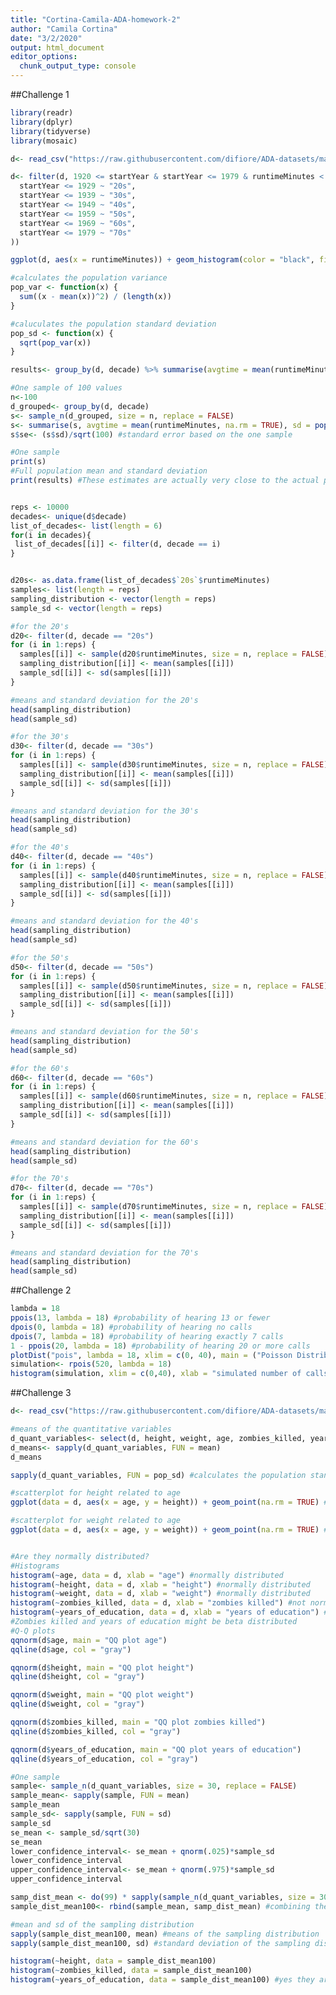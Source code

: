 ```yaml
---
title: "Cortina-Camila-ADA-homework-2"
author: "Camila Cortina"
date: "3/2/2020"
output: html_document
editor_options: 
  chunk_output_type: console
---
```

##Challenge 1
```r
library(readr)
library(dplyr)
library(tidyverse)
library(mosaic)
```

```r
d<- read_csv("https://raw.githubusercontent.com/difiore/ADA-datasets/master/IMDB-movies.csv", col_names = TRUE)

d<- filter(d, 1920 <= startYear & startYear <= 1979 & runtimeMinutes < 240) %>% mutate("decade" = case_when(
  startYear <= 1929 ~ "20s",
  startYear <= 1939 ~ "30s",
  startYear <= 1949 ~ "40s",
  startYear <= 1959 ~ "50s",
  startYear <= 1969 ~ "60s",
  startYear <= 1979 ~ "70s"
))

ggplot(d, aes(x = runtimeMinutes)) + geom_histogram(color = "black", fill = "white") + facet_wrap(vars(decade))

#calculates the population variance 
pop_var <- function(x) {
  sum((x - mean(x))^2) / (length(x))
}

#caluculates the population standard deviation 
pop_sd <- function(x) {
  sqrt(pop_var(x))
}

results<- group_by(d, decade) %>% summarise(avgtime = mean(runtimeMinutes, na.rm = TRUE), sd = pop_sd(runtimeMinutes))

#One sample of 100 values
n<-100
d_grouped<- group_by(d, decade)
s<- sample_n(d_grouped, size = n, replace = FALSE)
s<- summarise(s, avgtime = mean(runtimeMinutes, na.rm = TRUE), sd = pop_sd(runtimeMinutes)) #mean and standard deviation for the one sample
s$se<- (s$sd)/sqrt(100) #standard error based on the one sample

#One sample
print(s)
#Full population mean and standard deviation
print(results) #These estimates are actually very close to the actual population mean, with the standard error they almost all fall within the actual mean


reps <- 10000
decades<- unique(d$decade)
list_of_decades<- list(length = 6)
for(i in decades){
 list_of_decades[[i]] <- filter(d, decade == i)
}


d20s<- as.data.frame(list_of_decades$`20s`$runtimeMinutes)
samples<- list(length = reps)
sampling_distribution <- vector(length = reps) 
sample_sd <- vector(length = reps) 

#for the 20's
d20<- filter(d, decade == "20s")
for (i in 1:reps) {
  samples[[i]] <- sample(d20$runtimeMinutes, size = n, replace = FALSE)
  sampling_distribution[[i]] <- mean(samples[[i]])
  sample_sd[[i]] <- sd(samples[[i]])
}

#means and standard deviation for the 20's
head(sampling_distribution)
head(sample_sd)

#for the 30's
d30<- filter(d, decade == "30s")
for (i in 1:reps) {
  samples[[i]] <- sample(d30$runtimeMinutes, size = n, replace = FALSE)
  sampling_distribution[[i]] <- mean(samples[[i]])
  sample_sd[[i]] <- sd(samples[[i]])
}

#means and standard deviation for the 30's
head(sampling_distribution)
head(sample_sd)

#for the 40's
d40<- filter(d, decade == "40s")
for (i in 1:reps) {
  samples[[i]] <- sample(d40$runtimeMinutes, size = n, replace = FALSE)
  sampling_distribution[[i]] <- mean(samples[[i]])
  sample_sd[[i]] <- sd(samples[[i]])
}

#means and standard deviation for the 40's
head(sampling_distribution)
head(sample_sd)

#for the 50's
d50<- filter(d, decade == "50s")
for (i in 1:reps) {
  samples[[i]] <- sample(d50$runtimeMinutes, size = n, replace = FALSE)
  sampling_distribution[[i]] <- mean(samples[[i]])
  sample_sd[[i]] <- sd(samples[[i]])
}

#means and standard deviation for the 50's
head(sampling_distribution)
head(sample_sd)

#for the 60's
d60<- filter(d, decade == "60s")
for (i in 1:reps) {
  samples[[i]] <- sample(d60$runtimeMinutes, size = n, replace = FALSE)
  sampling_distribution[[i]] <- mean(samples[[i]])
  sample_sd[[i]] <- sd(samples[[i]])
}

#means and standard deviation for the 60's
head(sampling_distribution)
head(sample_sd)

#for the 70's
d70<- filter(d, decade == "70s")
for (i in 1:reps) {
  samples[[i]] <- sample(d70$runtimeMinutes, size = n, replace = FALSE)
  sampling_distribution[[i]] <- mean(samples[[i]])
  sample_sd[[i]] <- sd(samples[[i]])
}

#means and standard deviation for the 70's
head(sampling_distribution)
head(sample_sd)
```

##Challenge 2
```r
lambda = 18
ppois(13, lambda = 18) #probability of hearing 13 or fewer
dpois(0, lambda = 18) #probability of hearing no calls
dpois(7, lambda = 18) #probability of hearing exactly 7 calls
1 - ppois(20, lambda = 18) #probability of hearing 20 or more calls
plotDist("pois", lambda = 18, xlim = c(0, 40), main = ("Poisson Distribution \n with lambda = 18"), xlab = "Number of titi calls", ylab = "Probability")
simulation<- rpois(520, lambda = 18)
histogram(simulation, xlim = c(0,40), xlab = "simulated number of calls") #The simulated results are very similar to the plotted distribution above
```

##Challenge 3
```r
d<- read_csv("https://raw.githubusercontent.com/difiore/ADA-datasets/master/zombies.csv", col_names = TRUE)

#means of the quantitative variables
d_quant_variables<- select(d, height, weight, age, zombies_killed, years_of_education)
d_means<- sapply(d_quant_variables, FUN = mean)
d_means

sapply(d_quant_variables, FUN = pop_sd) #calculates the population standard deviation

#scatterplot for height related to age
ggplot(data = d, aes(x = age, y = height)) + geom_point(na.rm = TRUE) #As age increases the height also increases

#scatterplot for weight related to age
ggplot(data = d, aes(x = age, y = weight)) + geom_point(na.rm = TRUE) #Weight also increases as age increases, but not as quite as linearly as height does


#Are they normally distributed?
#Histograms
histogram(~age, data = d, xlab = "age") #normally distributed
histogram(~height, data = d, xlab = "height") #normally distributed
histogram(~weight, data = d, xlab = "weight") #normally distributed
histogram(~zombies_killed, data = d, xlab = "zombies killed") #not normal distribution, Poisson distribution
histogram(~years_of_education, data = d, xlab = "years of education") #not normal distribution, Poisson distributed
#Zombies killed and years of education might be beta distributed
#Q-Q plots
qqnorm(d$age, main = "QQ plot age")
qqline(d$age, col = "gray")

qqnorm(d$height, main = "QQ plot height")
qqline(d$height, col = "gray")

qqnorm(d$weight, main = "QQ plot weight")
qqline(d$weight, col = "gray")

qqnorm(d$zombies_killed, main = "QQ plot zombies killed")
qqline(d$zombies_killed, col = "gray")

qqnorm(d$years_of_education, main = "QQ plot years of education")
qqline(d$years_of_education, col = "gray")

#One sample
sample<- sample_n(d_quant_variables, size = 30, replace = FALSE)
sample_mean<- sapply(sample, FUN = mean)
sample_mean
sample_sd<- sapply(sample, FUN = sd)
sample_sd
se_mean <- sample_sd/sqrt(30)
se_mean
lower_confidence_interval<- se_mean + qnorm(.025)*sample_sd
lower_confidence_interval
upper_confidence_interval<- se_mean + qnorm(.975)*sample_sd
upper_confidence_interval

samp_dist_mean <- do(99) * sapply(sample_n(d_quant_variables, size = 30, replace = FALSE), FUN = mean) # sampling distribution
sample_dist_mean100<- rbind(sample_mean, samp_dist_mean) #combining the two so that the sampling distribution is 100 samples 

#mean and sd of the sampling distribution 
sapply(sample_dist_mean100, mean) #means of the sampling distribution
sapply(sample_dist_mean100, sd) #standard deviation of the sampling distribution, these standard deviations are close to the sampling error above, but are not representative of the standard deviation of the original values

histogram(~height, data = sample_dist_mean100)
histogram(~zombies_killed, data = sample_dist_mean100)
histogram(~years_of_education, data = sample_dist_mean100) #yes they are now fairly normally distributed
```
